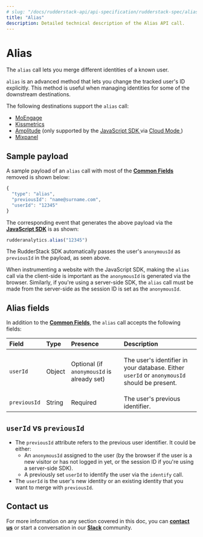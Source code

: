 ```yaml
---
# slug: "/docs/rudderstack-api/api-specification/rudderstack-spec/alias"
title: "Alias"
description: Detailed technical description of the Alias API call.
---
```


# Alias

The `alias` call lets you merge different identities of a known user.

<div class="infoBlock">

<code class="inline-code">alias</code> is an advanced method that lets you change the tracked user's ID explicitly. This method is useful when managing identities for some of the downstream destinations.

</div>

<div class="successBlock">

  The following destinations support the <code class="inline-code">alias</code>
  call:
  <ul>
    <li>
      <a href="https://rudderstack.com/docs/destinations/marketing/moengage/">MoEngage</a>
    </li>
    <li>
      <a href="https://rudderstack.com/docs/destinations/analytics/kissmetrics/">Kissmetrics</a>
    </li>
    <li>
      <a href="https://rudderstack.com/docs/destinations/analytics/amplitude/">Amplitude</a> (only
      supported by the <a href="https://rudderstack.com/docs/stream-sources/rudderstack-sdk-integration-guides/rudderstack-javascript-sdk/">
        JavaScript SDK
      </a> via <a href="https://rudderstack.com/docs/rudderstack-cloud/rudderstack-connection-modes/#cloud-mode">
        Cloud Mode
      </a>)
    </li>
    <li>
      <a href="https://rudderstack.com/docs/destinations/analytics/mixpanel/">Mixpanel</a>
    </li>
  </ul>
</div>

## Sample payload

A sample payload of an `alias` call with most of the [**Common Fields**](https://rudderstack.com/docs/rudderstack-api/api-specification/rudderstack-spec/common-fields/) removed is shown below:

```javascript
{
  "type": "alias",
  "previousId": "name@surname.com",
  "userId": "12345"
}
```

The corresponding event that generates the above payload via the [**JavaScript SDK**](https://rudderstack.com/docs/stream-sources/rudderstack-sdk-integration-guides/rudderstack-javascript-sdk/) is as shown:

```javascript
rudderanalytics.alias("12345")
```

<div class="successBlock">

  The RudderStack SDK automatically passes the user's <code class="inline-code">anonymousId</code> as <code class="inline-code">previousId</code> in the payload, as seen above.
</div>

<div class="warningBlock">

When instrumenting a website with the JavaScript SDK, making the <code class="inline-code">alias</code> call via the client-side is important as the <code class="inline-code">anonymousId</code> is generated via the browser. Similarly, if you're using a server-side SDK, the <code class="inline-code">alias</code> call must be made from the server-side as the session ID is set as the <code class="inline-code">anonymousId</code>.
</div>

## Alias fields

In addition to the [**Common Fields**](https://rudderstack.com/docs/rudderstack-api/api-specification/rudderstack-spec/common-fields/), the `alias` call accepts the following fields:

<table>
  <thead>
    <tr>
      <th style="text-align:left">
        <b>Field</b>
      </th>
      <th style="text-align:left">
        <b>Type</b>
      </th>
      <th style="text-align:left">
        <b>Presence</b>
      </th>
      <th style="text-align:left">
        <b>Description</b>
      </th>
    </tr>
  </thead>
  <tbody>
      <tr>
      <td style="text-align:left">
        <code class="inline-code">userId</code>
      </td>
      <td style="text-align:left">Object</td>
      <td style="text-align:left">
        <p>Optional (if <code class="inline-code">anonymousId</code> is already set)</p>
      </td>
      <td style="text-align:left">
        <p>The user's identifier in your database. Either <code class="inline-code">userId</code> or <code class="inline-code">anonymousId</code> should be present.</p>
      </td>
    </tr>
    <tr>
      <td style="text-align:left">
        <code class="inline-code">previousId</code>
      </td>
      <td style="text-align:left">String</td>
      <td style="text-align:left">Required</td>
      <td style="text-align:left">The user's previous identifier.</td>
    </tr>
  </tbody>
</table>

## `userId` vs `previousId`

- The `previousId` attribute refers to the previous user identifier. It could be either:
  - An `anonymousId` assigned to the user \(by the browser if the user is a new visitor or has not logged in yet, or the session ID if you're using a server-side SDK\).
  - A previously set `userId` to identify the user via the `identify` call.
- The `userId` is the user's new identity or an existing identity that you want to merge with `previousId`.

## Contact us

For more information on any section covered in this doc, you can [**contact us**](mailto:%20docs@rudderstack.com) or start a conversation in our [**Slack**](https://rudderstack.com/join-rudderstack-slack-community) community.
